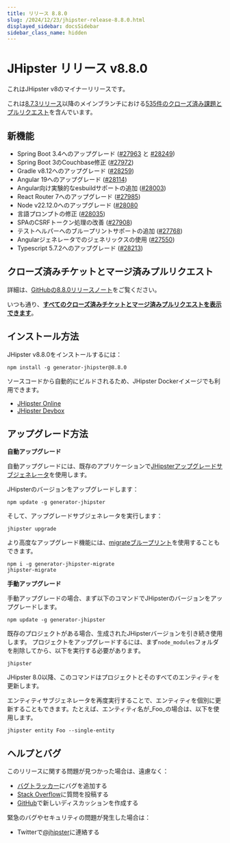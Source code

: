 ```yaml
---
title: リリース 8.8.0
slug: /2024/12/23/jhipster-release-8.8.0.html
displayed_sidebar: docsSidebar
sidebar_class_name: hidden
---
```


# JHipster リリース v8.8.0

これはJHipster v8のマイナーリリースです。

これは[8.7.3リリース](/2024/11/01/jhipster-release-8.7.3.html)以降のメインブランチにおける[535件のクローズ済み課題とプルリクエスト](https://github.com/jhipster/generator-jhipster/issues?q=is:closed+milestone:8.8.0)を含んでいます。

## 新機能

* Spring Boot 3.4へのアップグレード ([#27963](https://github.com/jhipster/generator-jhipster/pull/27963) と [#28249](https://github.com/jhipster/generator-jhipster/pull/28249))
* Spring Boot 3のCouchbase修正 ([#27972](https://github.com/jhipster/generator-jhipster/pull/27972))
* Gradle v8.12へのアップグレード ([#28259](https://github.com/jhipster/generator-jhipster/pull/28259))
* Angular 19へのアップグレード ([#28114](https://github.com/jhipster/generator-jhipster/pull/28114))
* Angular向け実験的なesbuildサポートの追加 ([#28003](https://github.com/jhipster/generator-jhipster/pull/28003))
* React Router 7へのアップグレード ([#27985](https://github.com/jhipster/generator-jhipster/pull/27985))
* Node v22.12.0へのアップグレード ([#28080](https://github.com/jhipster/generator-jhipster/pull/28080)
* 言語プロンプトの修正 ([#28035](https://github.com/jhipster/generator-jhipster/pull/28035))
* SPAのCSRFトークン処理の改善 ([#27908](https://github.com/jhipster/generator-jhipster/pull/27908))
* テストヘルパーへのブループリントサポートの追加 ([#27768](https://github.com/jhipster/generator-jhipster/pull/27768))
* Angularジェネレータでのジェネリックスの使用 ([#27550](https://github.com/jhipster/generator-jhipster/pull/27550))
* Typescript 5.7.2へのアップグレード ([#28213](https://github.com/jhipster/generator-jhipster/pull/28213))

## クローズ済みチケットとマージ済みプルリクエスト

詳細は、[GitHubの8.8.0リリースノート](https://github.com/jhipster/generator-jhipster/releases/tag/v8.8.0)をご覧ください。

いつも通り、**[すべてのクローズ済みチケットとマージ済みプルリクエストを表示できます](https://github.com/jhipster/generator-jhipster/issues?q=is:closed+milestone:8.8.0)**。

## インストール方法

JHipster v8.8.0をインストールするには：

```
npm install -g generator-jhipster@8.8.0
```

ソースコードから自動的にビルドされるため、JHipster Dockerイメージでも利用できます。

- [JHipster Online](https://start.jhipster.tech)
- [JHipster Devbox](https://github.com/jhipster/jhipster-devbox)

## アップグレード方法

**自動アップグレード**

自動アップグレードには、既存のアプリケーションで[JHipsterアップグレードサブジェネレータ](/upgrading-an-application/)を使用します。

JHipsterのバージョンをアップグレードします：

```
npm update -g generator-jhipster
```

そして、アップグレードサブジェネレータを実行します：

```
jhipster upgrade
```

より高度なアップグレード機能には、[migrateブループリント](https://github.com/jhipster/generator-jhipster-migrate)を使用することもできます。

```
npm i -g generator-jhipster-migrate
jhipster-migrate
```

**手動アップグレード**

手動アップグレードの場合、まず以下のコマンドでJHipsterのバージョンをアップグレードします。

```
npm update -g generator-jhipster
```

既存のプロジェクトがある場合、生成されたJHipsterバージョンを引き続き使用します。
プロジェクトをアップグレードするには、まず`node_modules`フォルダを削除してから、以下を実行する必要があります。

```
jhipster
```

JHipster 8.0以降、このコマンドはプロジェクトとそのすべてのエンティティを更新します。

エンティティサブジェネレータを再度実行することで、エンティティを個別に更新することもできます。たとえば、エンティティ名が_Foo_の場合は、以下を使用します。

```
jhipster entity Foo --single-entity
```

## ヘルプとバグ

このリリースに関する問題が見つかった場合は、遠慮なく：

- [バグトラッカー](https://github.com/jhipster/generator-jhipster/issues?state=open)にバグを追加する
- [Stack Overflow](http://stackoverflow.com/tags/jhipster/info)に質問を投稿する
- [GitHub](https://github.com/jhipster/generator-jhipster/discussions)で新しいディスカッションを作成する

緊急のバグやセキュリティの問題が発生した場合は：

- Twitterで[@jhipster](https://twitter.com/jhipster)に連絡する